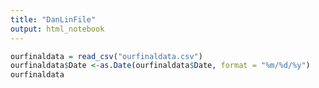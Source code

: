 ```yaml
---
title: "DanLinFile"
output: html_notebook
---
```


```r
ourfinaldata = read_csv("ourfinaldata.csv")
ourfinaldata$Date <-as.Date(ourfinaldata$Date, format = "%m/%d/%y")
ourfinaldata
```



